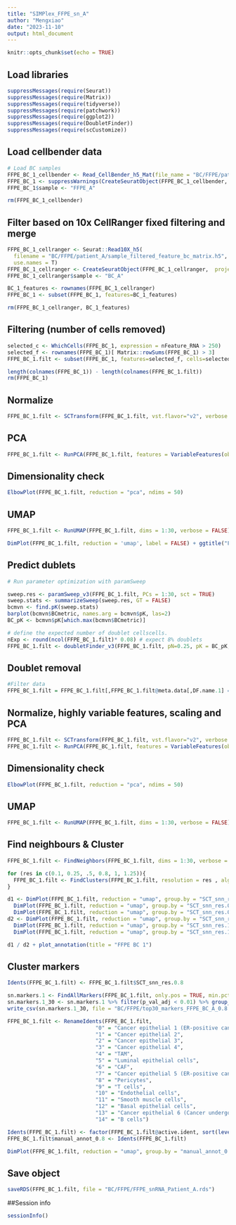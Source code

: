 ```yaml
---
title: "SIMPlex_FFPE_sn_A"
author: "Mengxiao"
date: "2023-11-10"
output: html_document
---
```


```r
knitr::opts_chunk$set(echo = TRUE)
```

## Load libraries

```r
suppressMessages(require(Seurat))
suppressMessages(require(Matrix))
suppressMessages(require(tidyverse))
suppressMessages(require(patchwork))
suppressMessages(require(ggplot2))
suppressMessages(require(DoubletFinder))
suppressMessages(require(scCustomize))
```

## Load cellbender data

```r
# Load BC samples
FFPE_BC_1_cellbender <- Read_CellBender_h5_Mat(file_name = "BC/FFPE/patient_A_cellbender_filtered.h5", use.names = TRUE)
FFPE_BC_1 <- suppressWarnings(CreateSeuratObject(FFPE_BC_1_cellbender,  project = "SIMPlex_FFPE"))
FFPE_BC_1$sample <- "FFPE_A"

rm(FFPE_BC_1_cellbender)
```

## Filter based on 10x CellRanger fixed filtering and merge

```r
FFPE_BC_1_cellranger <- Seurat::Read10X_h5(
  filename = "BC/FFPE/patient_A/sample_filtered_feature_bc_matrix.h5",
  use.names = T)
FFPE_BC_1_cellranger <- CreateSeuratObject(FFPE_BC_1_cellranger,  project = "SIMPlex_FFPE")
FFPE_BC_1_cellranger$sample <- "BC_A"

BC_1_features <- rownames(FFPE_BC_1_cellranger)
FFPE_BC_1 <- subset(FFPE_BC_1, features=BC_1_features)

rm(FFPE_BC_1_cellranger, BC_1_features)
```

## Filtering (number of cells removed)

```r
selected_c <- WhichCells(FFPE_BC_1, expression = nFeature_RNA > 250)
selected_f <- rownames(FFPE_BC_1)[ Matrix::rowSums(FFPE_BC_1) > 3]
FFPE_BC_1.filt <- subset(FFPE_BC_1, features=selected_f, cells=selected_c)

length(colnames(FFPE_BC_1)) - length(colnames(FFPE_BC_1.filt))
rm(FFPE_BC_1)
```

## Normalize

```r
FFPE_BC_1.filt <- SCTransform(FFPE_BC_1.filt, vst.flavor="v2", verbose = FALSE)
```

## PCA

```r
FFPE_BC_1.filt <- RunPCA(FFPE_BC_1.filt, features = VariableFeatures(object = FFPE_BC_1.filt), verbose = FALSE)
```

## Dimensionality check

```r
ElbowPlot(FFPE_BC_1.filt, reduction = "pca", ndims = 50)
```

## UMAP

```r
FFPE_BC_1.filt <- RunUMAP(FFPE_BC_1.filt, dims = 1:30, verbose = FALSE)

DimPlot(FFPE_BC_1.filt, reduction = 'umap', label = FALSE) + ggtitle("FFPE BC A")

```

## Predict dublets

```r
# Run parameter optimization with paramSweep

sweep.res <- paramSweep_v3(FFPE_BC_1.filt, PCs = 1:30, sct = TRUE)
sweep.stats <- summarizeSweep(sweep.res, GT = FALSE)
bcmvn <- find.pK(sweep.stats)
barplot(bcmvn$BCmetric, names.arg = bcmvn$pK, las=2)
BC_pK <- bcmvn$pK[which.max(bcmvn$BCmetric)]

# define the expected number of doublet cellscells.
nExp <- round(ncol(FFPE_BC_1.filt)* 0.08) # expect 8% doublets
FFPE_BC_1.filt <- doubletFinder_v3(FFPE_BC_1.filt, pN=0.25, pK = BC_pK, nExp = nExp, PCs = 1:30, sct = TRUE)
```

## Doublet removal

```r
#Filter data
FFPE_BC_1.filt = FFPE_BC_1.filt[,FFPE_BC_1.filt@meta.data[,DF.name.1] == "Singlet"]
```

## Normalize, highly variable features, scaling and PCA

```r
FFPE_BC_1.filt <- SCTransform(FFPE_BC_1.filt, vst.flavor="v2", verbose = FALSE)
FFPE_BC_1.filt <- RunPCA(FFPE_BC_1.filt, features = VariableFeatures(object = FFPE_BC_1.filt), verbose = FALSE)
```

## Dimensionality check

```r
ElbowPlot(FFPE_BC_1.filt, reduction = "pca", ndims = 50)
```

## UMAP

```r
FFPE_BC_1.filt <- RunUMAP(FFPE_BC_1.filt, dims = 1:30, verbose = FALSE)
```

## Find neighbours & Cluster

```r
FFPE_BC_1.filt <- FindNeighbors(FFPE_BC_1.filt, dims = 1:30, verbose = FALSE)

for (res in c(0.1, 0.25, .5, 0.8, 1, 1.25)){
  FFPE_BC_1.filt <- FindClusters(FFPE_BC_1.filt, resolution = res , algorithm = 1, verbose = FALSE)
}

d1 <- DimPlot(FFPE_BC_1.filt, reduction = "umap", group.by = "SCT_snn_res.0.1", label = TRUE) + 
  DimPlot(FFPE_BC_1.filt, reduction = "umap", group.by = "SCT_snn_res.0.25", label = TRUE) + 
  DimPlot(FFPE_BC_1.filt, reduction = "umap", group.by = "SCT_snn_res.0.5", label = TRUE)
d2 <- DimPlot(FFPE_BC_1.filt, reduction = "umap", group.by = "SCT_snn_res.0.8", label = TRUE) + 
  DimPlot(FFPE_BC_1.filt, reduction = "umap", group.by = "SCT_snn_res.1", label = TRUE) + 
  DimPlot(FFPE_BC_1.filt, reduction = "umap", group.by = "SCT_snn_res.1.25", label = TRUE)

d1 / d2 + plot_annotation(title = "FFPE BC 1")
```

## Cluster markers

```r
Idents(FFPE_BC_1.filt) <- FFPE_BC_1.filt$SCT_snn_res.0.8

sn.markers.1 <- FindAllMarkers(FFPE_BC_1.filt, only.pos = TRUE, min.pct = 0.25, logfc.threshold = 0.25, verbose = FALSE)
sn.markers.1_30 <- sn.markers.1 %>% filter(p_val_adj < 0.01) %>% group_by(cluster) %>% slice_max(n = 30, order_by = avg_log2FC)
write_csv(sn.markers.1_30, file = "BC/FFPE/top30_markers_FFPE_BC_A_0.8.csv")

FFPE_BC_1.filt <- RenameIdents(FFPE_BC_1.filt,
                            "0" = "Cancer epithelial 1 (ER-positive cancer 1)",
                            "1" = "Cancer epithelial 2",
                            "2" = "Cancer epithelial 3",
                            "3" = "Cancer epithelial 4",
                            "4" = "TAM",
                            "5" = "Luminal epithelial cells",
                            "6" = "CAF",
                            "7" = "Cancer epithelial 5 (ER-positive cancer 2)",
                            "8" = "Pericytes",
                            "9" = "T cells",
                            "10" = "Endothelial cells",
                            "11" = "Smooth muscle cells",
                            "12" = "Basal epithelial cells",
                            "13" = "Cancer epithelial 6 (Cancer undergoing EMT)",
                            "14" = "B cells")

Idents(FFPE_BC_1.filt) <- factor(FFPE_BC_1.filt@active.ident, sort(levels(FFPE_BC_1.filt@active.ident)))
FFPE_BC_1.filt$manual_annot_0.8 <- Idents(FFPE_BC_1.filt)

DimPlot(FFPE_BC_1.filt, reduction = "umap", group.by = "manual_annot_0.8")
```

## Save object

```r
saveRDS(FFPE_BC_1.filt, file = "BC/FFPE/FFPE_snRNA_Patient_A.rds")
```

##Session info

```r
sessionInfo()
```
